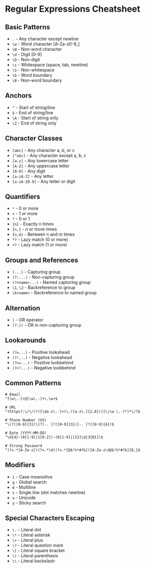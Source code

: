 # Regular Expressions Cheatsheet

## Basic Patterns

- `.` - Any character except newline
- `\w` - Word character [A-Za-z0-9_]
- `\W` - Non-word character
- `\d` - Digit [0-9]
- `\D` - Non-digit
- `\s` - Whitespace (space, tab, newline)
- `\S` - Non-whitespace
- `\b` - Word boundary
- `\B` - Non-word boundary

## Anchors

- `^` - Start of string/line
- `$` - End of string/line
- `\A` - Start of string only
- `\Z` - End of string only

## Character Classes

- `[abc]` - Any character a, b, or c
- `[^abc]` - Any character except a, b, c
- `[a-z]` - Any lowercase letter
- `[A-Z]` - Any uppercase letter
- `[0-9]` - Any digit
- `[a-zA-Z]` - Any letter
- `[a-zA-Z0-9]` - Any letter or digit

## Quantifiers

- `*` - 0 or more
- `+` - 1 or more
- `?` - 0 or 1
- `{n}` - Exactly n times
- `{n,}` - n or more times
- `{n,m}` - Between n and m times
- `*?` - Lazy match (0 or more)
- `+?` - Lazy match (1 or more)

## Groups and References

- `(...)` - Capturing group
- `(?:...)` - Non-capturing group
- `(?<name>...)` - Named capturing group
- `\1`, `\2` - Backreference to group
- `\k<name>` - Backreference to named group

## Alternation

- `|` - OR operator
- `(?:|)` - OR in non-capturing group

## Lookarounds

- `(?=...)` - Positive lookahead
- `(?!...)` - Negative lookahead
- `(?<=...)` - Positive lookbehind
- `(?<!...)` - Negative lookbehind

## Common Patterns

```regex
# Email
^[\w\.-]+@[\w\.-]+\.\w+$

# URL
^(https?:\/\/)?([\da-z\.-]+)\.([a-z\.]{2,6})([\/\w \.-]*)*\/?$

# Phone Number (US)
^\(?([0-9]{3})\)?[-. ]?([0-9]{3})[-. ]?([0-9]{4})$

# Date (YYYY-MM-DD)
^\d{4}-(0[1-9]|1[0-2])-(0[1-9]|[12]\d|3[01])$

# Strong Password
^(?=.*[A-Za-z])(?=.*\d)(?=.*[@$!%*#?&])[A-Za-z\d@$!%*#?&]{8,}$
```

## Modifiers

- `i` - Case-insensitive
- `g` - Global search
- `m` - Multiline
- `s` - Single line (dot matches newline)
- `u` - Unicode
- `y` - Sticky search

## Special Characters Escaping

- `\.` - Literal dot
- `\*` - Literal asterisk
- `\+` - Literal plus
- `\?` - Literal question mark
- `\[` - Literal square bracket
- `\(` - Literal parenthesis
- `\\` - Literal backslash
